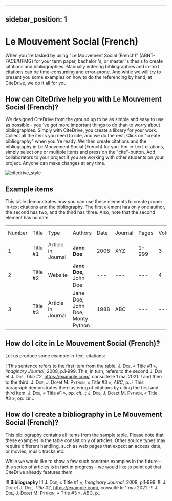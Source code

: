 
---
sidebar_position: 1
---

# Le Mouvement Social (French)

When you 're tasked by using "Le Mouvement Social (French)" (ABNT-FACE/UFMG) for your term paper, bachelor 's, or master 's thesis to create citations and bibliographies.
Manually entering bibliographies and in-text citations can be time-consuming and error-prone. And while we will try to present you some examples on how to do the referencing by hand, at CiteDrive, we do it all for you.

<!---
## About  Le Mouvement Social (French)

* Title: Le Mouvement Social (French)
* Short Title (Id): ABNT-FACE/UFMG)
* Authors: Le Mouvement Social (French)
* Download: Le Mouvement Social (French)
 --->

## How can CiteDrive help you with Le Mouvement Social (French)?

We designed CiteDrive from the ground up to be as simple and easy to use as possible - you 've got more important things to do than to worry about bibliographies. Simply with CiteDrive, you create a library for your work. Collect all the items you need to cite, and we do the rest. Click on "create bibliography" when you 're ready. We then create citations and the bibliography in Le Mouvement Social (French) for you. For in-text-citations, simply select one or multiple items and press on the "cite"-button. Add collaborators to your project if you are working with other students on your project. Anyone can make changes at any time.


![citedrive_style](images/le-mouvement-social-french.svg "Choose Le Mouvement Social (French) in the CiteDrive App")


## Example items

This table demonstrates how you can use these elements to create proper in-text citations and the bibliography. The first element has only one author, the second has two, and the third has three. Also, note that the second element has no date.


<table>
  <tr>
   <td>Number
   </td>
   <td>Title
   </td>
   <td>Type
   </td>
   <td>Authors
   </td>
   <td>Date
   </td>
   <td>Journal
   </td>
   <td>Pages
   </td>
   <td>Volume
   </td>
   <td>Issue
   </td>
   <td>Access Date
   </td>
  </tr>
  <tr>
   <td>1
   </td>
   <td>Title #1
   </td>
   <td>Article in Journal
   </td>
   <td><strong>Jane Doe</strong>
   </td>
   <td>2008
   </td>
   <td>XYZ
   </td>
   <td>1-999
   </td>
   <td>3
   </td>
   <td>2
   </td>
   <td>--
   </td>
  </tr>
  <tr>
   <td>
2
   </td>
   <td>Title #2
   </td>
   <td>Website
   </td>
   <td><strong>Jane Doe, </strong>John Doe
   </td>
   <td>---
   </td>
   <td>---
   </td>
   <td>---
   </td>
   <td>4
   </td>
   <td>---
   </td>
   <td>2020-05-01
   </td>
  </tr>
  <tr>
   <td>3
   </td>
   <td>Title #3
   </td>
   <td>Article in Journal
   </td>
   <td>Jane Doe, John Doe, Monty Python
   </td>
   <td>1988
   </td>
   <td>ABC
   </td>
   <td>---
   </td>
   <td>---
   </td>
   <td>16
   </td>
   <td>---
   </td>
  </tr>
</table>



## How do I cite in  Le Mouvement Social (French)?

Let us produce some example in-text-citations:

! This sentence refers to the first item from the table. J. <span style="font-variant:small-caps;">Doe</span>, « Title #1 », <i>Imaginary Journal</i>, 2008, p.1‑999. This, in turn, refers to the second J. <span style="font-variant:small-caps;">Doe</span> et J. <span style="font-variant:small-caps;">Doe</span>, <i>Title #2</i>, <u>https://example.com/</u>,  consulté le  1 mai 2021.
! and then to the third.  J. <span style="font-variant:small-caps;">Doe</span>, J. <span style="font-variant:small-caps;">Doe</span>et M. <span style="font-variant:small-caps;">Python</span>, « Title #3 », <i>ABC</i>, p..
! This paragraph demonstrates the clustering of citations by citing the first and third item. J. <span style="font-variant:small-caps;">Doe</span>, « Title #1 », <i>op. cit.</i>. ; J. <span style="font-variant:small-caps;">Doe</span>, J. <span style="font-variant:small-caps;">Doe</span>et M. <span style="font-variant:small-caps;">Python</span>, « Title #3 », <i>op. cit.</i>..



## How do I create a bibliography in Le Mouvement Social (French)?

This bibliography contains all items from the sample table. Please note that these examples in the table consist only of articles. Other source types may require different handling, such as web pages that expect an access date, or movies, music tracks etc.

While we would like to show a few such concrete examples in the future - this series of articles is in fact in progress - we would like to point out that CiteDrive already features them.


!!! **Bibliography**
!!! J. <span style="font-variant:small-caps;">Doe</span>, « Title #1 », <i>Imaginary Journal</i>, 2008, p.1‑999.
!!! J. <span style="font-variant:small-caps;">Doe</span> et J. <span style="font-variant:small-caps;">Doe</span>, <i>Title #2</i>, <u>https://example.com/</u>,  consulté le  1 mai 2021.
!!! J. <span style="font-variant:small-caps;">Doe</span>, J. <span style="font-variant:small-caps;">Doe</span>et M. <span style="font-variant:small-caps;">Python</span>, « Title #3 », <i>ABC</i>, p..


```
        